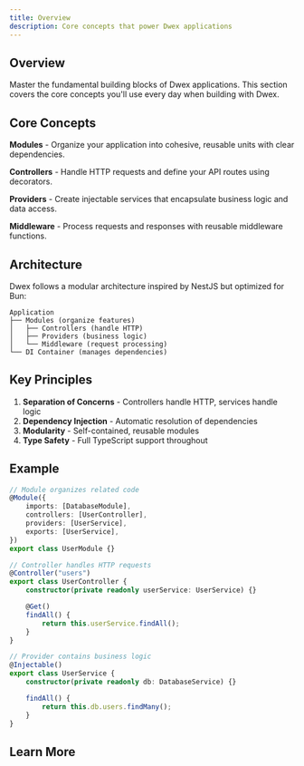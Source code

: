 ```yaml
---
title: Overview
description: Core concepts that power Dwex applications
---
```


## Overview

Master the fundamental building blocks of Dwex applications. This section covers the core concepts you'll use every day when building with Dwex.

## Core Concepts

**Modules** - Organize your application into cohesive, reusable units with clear dependencies.

**Controllers** - Handle HTTP requests and define your API routes using decorators.

**Providers** - Create injectable services that encapsulate business logic and data access.

**Middleware** - Process requests and responses with reusable middleware functions.

## Architecture

Dwex follows a modular architecture inspired by NestJS but optimized for Bun:

```
Application
├── Modules (organize features)
│   ├── Controllers (handle HTTP)
│   ├── Providers (business logic)
│   └── Middleware (request processing)
└── DI Container (manages dependencies)
```

## Key Principles

1. **Separation of Concerns** - Controllers handle HTTP, services handle logic
2. **Dependency Injection** - Automatic resolution of dependencies
3. **Modularity** - Self-contained, reusable modules
4. **Type Safety** - Full TypeScript support throughout

## Example

```typescript
// Module organizes related code
@Module({
	imports: [DatabaseModule],
	controllers: [UserController],
	providers: [UserService],
	exports: [UserService],
})
export class UserModule {}

// Controller handles HTTP requests
@Controller("users")
export class UserController {
	constructor(private readonly userService: UserService) {}

	@Get()
	findAll() {
		return this.userService.findAll();
	}
}

// Provider contains business logic
@Injectable()
export class UserService {
	constructor(private readonly db: DatabaseService) {}

	findAll() {
		return this.db.users.findMany();
	}
}
```

## Learn More

<Cards>
	<Card
		title="Modules"
		href="/docs/overview/modules"
		description="Organize your app with the module system"
	/>
	<Card
		title="Controllers"
		href="/docs/overview/controllers"
		description="Handle HTTP requests with decorators"
	/>
	<Card
		title="Providers"
		href="/docs/overview/providers"
		description="Create injectable services with DI"
	/>
	<Card
		title="Middleware"
		href="/docs/overview/middleware"
		description="Process requests with middleware"
	/>
</Cards>
